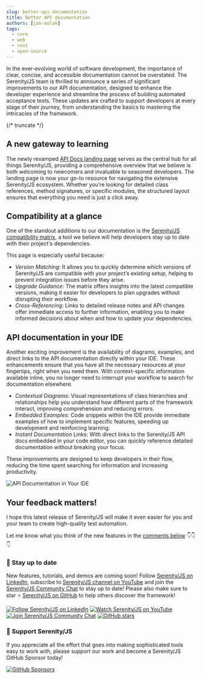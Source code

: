 ```yaml
---
slug: better-api-documentation
title: Better API documentation
authors: [jan-molak]
tags:
  - core
  - web
  - rest
  - open-source
---
```


In the ever-evolving world of software development, the importance of clear, concise, and accessible documentation cannot be overstated.
The Serenity/JS team is thrilled to announce a series of significant improvements to our API documentation, designed to enhance the developer experience and streamline the process of building automated acceptance tests.
These updates are crafted to support developers at every stage of their journey, from understanding the basics to mastering the intricacies of the framework.

{/* truncate */}

## A new gateway to learning

The newly revamped [API Docs landing page](/api) serves as the central hub for all things Serenity/JS,
providing a comprehensive overview that we believe is both welcoming to newcomers and invaluable to seasoned developers.
The landing page is now your go-to resource for navigating the extensive Serenity/JS ecosystem.
Whether you’re looking for detailed class references, method signatures, or specific modules, the structured layout ensures that everything you need is just a click away.

## Compatibility at a glance

One of the standout additions to our documentation is the [Serenity/JS compatibility matrix](https://serenity-js.org/releases/), a tool we believe will help developers stay up to date with their project's dependencies.

This page is especially useful because:

- *Version Matching*: It allows you to quickly determine which versions of Serenity/JS are compatible with your project’s existing setup, helping to prevent integration issues before they arise.
- *Upgrade Guidance*: The matrix offers insights into the latest compatible versions, making it easier for developers to plan upgrades without disrupting their workflow.
- *Cross-Referencing*: Links to detailed release notes and API changes offer immediate access to further information, enabling you to make informed decisions about when and how to update your dependencies.

## API documentation in your IDE

Another exciting improvement is the availability of diagrams, examples, and direct links to the API documentation directly within your IDE. These enhancements ensure that you have all the necessary resources at your fingertips, right when you need them. With context-specific information available inline, you no longer need to interrupt your workflow to search for documentation elsewhere.

- *Contextual Diagrams*: Visual representations of class hierarchies and relationships help you understand how different parts of the framework interact, improving comprehension and reducing errors.
- *Embedded Examples*: Code snippets within the IDE provide immediate examples of how to implement specific features, speeding up development and reinforcing learning.
- *Instant Documentation* Links: With direct links to the Serenity/JS API docs embedded in your code editor, you can quickly reference detailed documentation without breaking your focus.

These improvements are designed to keep developers in their flow, reducing the time spent searching for information and increasing productivity.

![API Documentation in Your IDE](./api-documentation-in-your-ide.png)

## Your feedback matters!

I hope this latest release of Serenity/JS will make it even easier for you and your team to create high-quality test automation.

Let me know what you think of the new features in the [comments below](/blog/better-api-documentation/#giscus-comments) 👇👇👇

### 📣 Stay up to date

New features, tutorials, and demos are coming soon!
Follow [Serenity/JS on LinkedIn](https://www.linkedin.com/company/serenity-js),
subscribe to [Serenity/JS channel on YouTube](https://www.youtube.com/@serenity-js) and join the [Serenity/JS Community Chat](https://matrix.to/#/#serenity-js:gitter.im) to stay up to date!
Please also make sure to star ⭐️ [Serenity/JS on GitHub](https://github.com/serenity-js/serenity-js) to help others discover the framework!

[![Follow Serenity/JS on LinkedIn](https://img.shields.io/badge/Follow-Serenity%2FJS%20-0077B5?logo=linkedin)](https://www.linkedin.com/company/serenity-js)
[![Watch Serenity/JS on YouTube](https://img.shields.io/badge/Watch-@serenity--js-E62117?logo=youtube)](https://www.youtube.com/@serenity-js)
[![Join Serenity/JS Community Chat](https://img.shields.io/badge/Chat-Serenity%2FJS%20Community-FBD30B?logo=matrix)](https://matrix.to/#/#serenity-js:gitter.im)
[![GitHub stars](https://img.shields.io/github/stars/serenity-js/serenity-js?label=Serenity%2FJS&logo=github&style=badge)](https://github.com/serenity-js/serenity-js)

### 💛 Support Serenity/JS

If you appreciate all the effort that goes into making sophisticated tools easy to work with, please support our work and become a Serenity/JS GitHub Sponsor today!

[![GitHub Sponsors](https://img.shields.io/badge/Support%20@serenity%2FJS-703EC8?style=for-the-badge&logo=github&logoColor=white)](https://github.com/sponsors/serenity-js)
